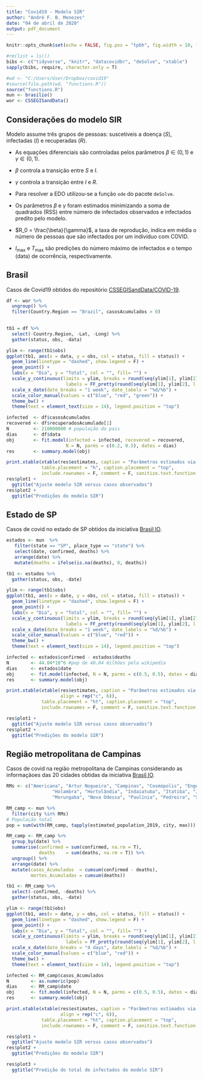 ```yaml
---
title: "Covid19 - Modelo SIR"
author: "André F. B. Menezes"
date: "04 de abril de 2020"
output: pdf_document
---
```


```r
knitr::opts_chunk$set(echo = FALSE, fig.pos = "tpbh", fig.width = 10, fig.height = 8, fig.align = "center")
```

```r
#rm(list = ls())
bibs <- c("tidyverse", "knitr", "datacovidbr", "deSolve", "xtable")
sapply(bibs, require, character.only = T)

#wd <- "C:/Users/User/Dropbox/covid19"
#source(file.path(wd, "functions.R"))
source("functions.R")
mun <- brasilio()
wor <- CSSEGISandData()
```

## Considerações do modelo SIR


Modelo assume três grupos de pessoas: suscetíveis a doença ($S$), infectadas ($I$) e recuperadas ($R$).
\begin{figure}[ht]
	\centering
	\includegraphics[]{sir_diagrama.png} 
\end{figure}

- As equações diferenciais são controladas pelos parâmetros $\beta \in (0, 1)$ e $\gamma \in (0, 1)$.

- $\beta$ controla a transição entre $S$ e $I$.

- $\gamma$ controla a transição entre $I$ e $R$.

\begin{eqnarray}
\dfrac{dS}{dt} &=&-\beta\,S\,I \\
\dfrac{dI}{dt} &=& \beta\,S\,I-\gamma\,I \\
\dfrac{dS}{dt} &=&-\gamma \,I 
\end{eqnarray}

- Para resolver a EDO utilizou-se a função `ode` do pacote `deSolve`.

- Os parâmetros $\beta$ e $\gamma$ foram estimados minimizando a soma de quadrados (RSS) entre
número de infectados observados e infectados predito pelo modelo.

- $R_0 = \frac{\beta}{\gamma}$, a taxa de reprodução, indica em média o número de pessoas que são infectados
por um indivíduo com COVID.

- $I_{\max}$ e $T_{\max}$ são predições do número máximo de infectados e o tempo (data) de ocorrência, respectivamente. 


\newpage
## Brasil
Casos de Covid19 obtidos do repositório [CSSEGISandData/COVID-19](https://github.com/CSSEGISandData/COVID-19).

```r
df <- wor %>% 
  ungroup() %>% 
  filter(Country.Region == "Brazil", casosAcumulados > 0)  
  

tb1 = df %>% 
  select(-Country.Region, -Lat, -Long) %>% 
  gather(status, obs, -data) 

ylim <- range(tb1$obs)
ggplot(tb1, aes(x = data, y = obs, col = status, fill = status)) +
  geom_line(linetype = "dashed", show.legend = F) +
  geom_point() +
  labs(x = "Dia", y = "Total", col = "", fill= "") +
  scale_y_continuous(limits = ylim, breaks = round(seq(ylim[1], ylim[2], l = 5)), 
                      labels = FF_pretty(round(seq(ylim[1], ylim[2], l = 5)))) +
  scale_x_date(date_breaks = "1 week", date_labels = "%d/%b") +
  scale_color_manual(values = c("blue", "red", "green")) +
  theme_bw() +
  theme(text = element_text(size = 14), legend.position = "top")

```


```r

infected  <- df$casosAcumulados
recovered <- df$recuperadosAcumulado[1]
N         <- 210000000 # população do pais
dias      <- df$data
obj       <- fit.model(infected = infected, recovered = recovered,
                      N = N, parms = c(0.2, 0.5), dates = dias)
res       <- summary.model(obj)

print.xtable(xtable(res$estimates, caption = "Parâmetros estimados via RSS do modelo SIR.", align = rep("c", 6)),
             table.placement = "h", caption.placement = "top", 
             include.rownames = F, comment = F, sanitize.text.function = force)
res$plot1 +
  ggtitle("Ajuste modelo SIR versus casos observados")
res$plot2 + 
  ggtitle("Predições do modelo SIR")
```

\newpage
## Estado de SP

Casos de covid no estado de SP obtidos da iniciativa [Brasil IO](https://www.brasil.io/home).

```r
estados <- mun  %>%
   filter(state == "SP", place_type == "state") %>%
   select(date, confirmed, deaths) %>%
   arrange(date) %>%
   mutate(deaths = ifelse(is.na(deaths), 0, deaths))

tb1 <- estados %>% 
  gather(status, obs, -date) 

ylim <- range(tb1$obs)
ggplot(tb1, aes(x = date, y = obs, col = status, fill = status)) +
  geom_line(linetype = "dashed", show.legend = F) +
  geom_point() +
  labs(x = "Dia", y = "Total", col = "", fill= "") +
  scale_y_continuous(limits = ylim, breaks = round(seq(ylim[1], ylim[2], l = 5)), 
                      labels = FF_pretty(round(seq(ylim[1], ylim[2], l = 5)))) +
  scale_x_date(date_breaks = "1 week", date_labels = "%d/%b") +
  scale_color_manual(values = c("blue", "red")) +
  theme_bw() +
  theme(text = element_text(size = 14), legend.position = "top")
```


```r

infected <- estados$confirmed - estados$deaths
N        <- 44.04*10^6 #pop de 40.04 milhões pela wikipedia
dias     <- estados$date
obj      <- fit.model(infected, N = N, parms = c(0.5, 0.5), dates = dias)
res      <- summary.model(obj)

print.xtable(xtable(res$estimates, caption = "Parâmetros estimados via RSS do modelo SIR.", 
                    align = rep("c", 6)),
             table.placement = "ht", caption.placement = "top", 
             include.rownames = F, comment = F, sanitize.text.function = force)

res$plot1 +
  ggtitle("Ajuste modelo SIR versus casos observados")
res$plot2 + 
  ggtitle("Predições do modelo SIR")

```


\newpage
## Região metropolitana de Campinas

Casos de covid na região metropolitana de Campinas considerando as informaçãoes das 20 cidades obtidas da iniciativa [Brasil IO](https://www.brasil.io/home).

```r
RMs <- c("Americana", "Artur Nogueira", "Campinas", "Cosmópolis", "Engenheiro Coelho",
                 "Holambra", "Hortolândia", "Indaiatuba", "Itatiba", "Jaguariúna", "Monte Mor",
                 "Morungaba", "Nova Odessa", "Paulínia", "Pedreira", "Sumaré", "Valinhos", "Vinhedo")

RM_camp <- mun %>% 
  filter(city %in% RMs)
# População total
pop = sum(with(RM_camp, tapply(estimated_population_2019, city, max)))

RM_camp <- RM_camp %>% 
  group_by(date) %>% 
  summarise(confirmed = sum(confirmed, na.rm = T), 
            deaths    = sum(deaths, na.rm = T)) %>% 
  ungroup() %>% 
  arrange(date) %>% 
  mutate(casos_Acumulados  = cumsum(confirmed - deaths),
         mortes_Acumuladas = cumsum(deaths)) 

tb1 <- RM_camp %>% 
  select(-confirmed, -deaths) %>% 
  gather(status, obs, -date) 

ylim <- range(tb1$obs)
ggplot(tb1, aes(x = date, y = obs, col = status, fill = status)) +
  geom_line(linetype = "dashed", show.legend = F) +
  geom_point() +
  labs(x = "Dia", y = "Total", col = "", fill= "") +
  scale_y_continuous(limits = ylim, breaks = round(seq(ylim[1], ylim[2], l = 5)), 
                      labels = FF_pretty(round(seq(ylim[1], ylim[2], l = 5)))) +
  scale_x_date(date_breaks = "4 days", date_labels = "%d/%b") +
  scale_color_manual(values = c("blue", "red")) +
  theme_bw() +
  theme(text = element_text(size = 14), legend.position = "top")
```


```r

infected <- RM_camp$casos_Acumulados
N        <- as.numeric(pop)
dias     <- RM_camp$date
obj      <- fit.model(infected, N = N, parms = c(0.5, 0.5), dates = dias)
res      <- summary.model(obj)

print.xtable(xtable(res$estimates, caption = "Parâmetros estimados via RSS do modelo SIR.", 
                    align = rep("c", 6)),
             table.placement = "ht", caption.placement = "top", 
             include.rownames = F, comment = F, sanitize.text.function = force)

res$plot1 +
  ggtitle("Ajuste modelo SIR versus casos observados")
res$plot2 + 
  ggtitle("Predições do modelo SIR")

res$plot3 + 
  ggtitle("Predição do total de infectados do modelo SIR")

```


